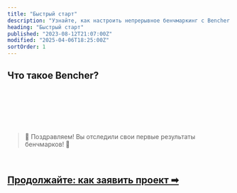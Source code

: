 ```yaml
---
title: "Быстрый старт"
description: "Узнайте, как настроить непрерывное бенчмаркинг с Bencher Cloud"
heading: "Быстрый старт"
published: "2023-08-12T21:07:00Z"
modified: "2025-04-06T18:25:00Z"
sortOrder: 1
---
```



## Что такое Bencher?

<BencherIntro />

<br />

<InstallBencherCli />

<br />

<BenchmarkHarness />

<br />

<TrackBenchmarks />

<br />
<br />

> 🐰 Поздравляем! Вы отследили свои первые результаты бенчмарков! 🎉

<br />

<h2><a href="/ru/docs/how-to/claim-project/">Продолжайте: как заявить проект ➡</a></h2>
